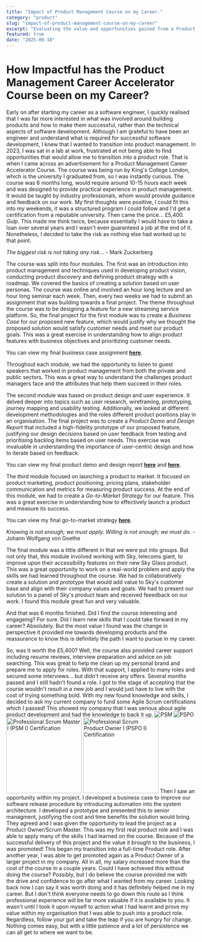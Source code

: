 ```yaml
---
title: "Impact of Product Management Course on my Career."
category: "product"
slug: "impact-of-product-management-course-on-my-career"
excerpt: "Evaluating the value and opportunities gained from a Product Management course."
featured: true
date: "2025-09-18"
---
```



# How Impactful has the Product Management Career Accelerator Course been on my Career?

Early on after starting my career as a software engineer, I quickly realised that I was far more interested in what was involved around building products and how to make them successful, rather than the technical aspects of software development. Although I am grateful to have been an engineer and understand what is required for successful software development, I knew that I wanted to transition into product management.
In 2023, I was sat in a lab at work, frustrated at not being able to find opportunities that would allow me to transition into a product role. That is when I came across an advertisement for a Product Management Career Accelerator Course. The course was being run by King's College London, which is the university I graduated from, so I was instantly curious. 
The course was 6 months long, would require around 10-15 hours each week and was designed to provide practical experience in product management. It would be taught by industry professionals, whom would provide guidance and feedback on our work. 
My first thoughts were positive, I could fit this into my weekends, it was a structured program I could follow and I'd get a certification from a reputable university. Then came the price... £5,400. _Gulp_. This made me think twice, because essentially I would have to take a loan over several years and I wasn't even guaranteed a job at the end of it. Nonetheless, I decided to take the risk as nothing else had worked up to that point.

_The biggest risk is not taking any risk..._ - Mark Zuckerberg

The course was split into four modules. The first was an introduction into product management and techniques used in developing product vision, conducting product discovery and defining product strategy with a roadmap. We covered the basics of creating a solution based on user personas. The course was online and involved an hour long lecture and an hour long seminar each week. Then, every two weeks we had to submit an assignment that was building towards a final project.
The theme throughout the course was to be designing a feature for a new streaming service platform. So, the final project for the first module was to create a *Business Case* for our proposed new feature, which would justify why we thought the proposed solution would satisfy customer needs and meet our product goals. This was a great exercise in understanding how to align product features with business objectives and prioritizing customer needs.

You can view my final business case assignment **[here](/Assignment_Business_Case_Amin_Abdi.pdf)**.

Throughout each module, we had the opportunity to listen to guest speakers that worked in product management from both the private and public sectors. This was a great way to understand the challenges product managers face and the attributes that help them succeed in their roles.

The second module was based on product design and user experience. It delved deeper into topics such as user research, wireframing, prototyping, journey mapping and usability testing. Additionally, we looked at different development methodologies and the roles different product positions play in an organisation.
The final project was to create a *Product Demo* and *Design Report* that included a high-fidelity prototype of our proposed feature, justifying our design decisions based on user feedback from testing and prioritising backlog items based on user needs. This exercise was invaluable in understanding the importance of user-centric design and how to iterate based on feedback. 

You can view my final product demo and design report **[here](/Product_Demo_Presentation.pptx)** and **[here](/Design_Report_Amin_Abdi.pdf)**.

The third module focused on launching a product to market. It focused on product marketing, product positioning, pricing plans, stakeholder communication and metrics for measuring product success. At the end of this module, we had to create a *Go-to-Market Strategy* for our feature. This was a great exercise in understanding how to effectively launch a product and measure its success. 

You can view my final go-to-market strategy **[here](/GTM_Amin_Abdi.pdf)**.

_Knowing is not enough; we must apply. Willing is not enough; we must do._ - Johann Wolfgang von Goethe

The final module was a little different in that we were put into groups. But not only that, this module involved working with Sky, telecoms giant, to improve upon their accessibility features on their new Sky Glass product. This was a great opportunity to work on a real-world problem and apply the skills we had learned throughout the course. We had to collaboratively create a solution and prototype that would add value to Sky's customer base and align with their company values and goals. We had to present our solution to a panel of Sky's product team and received feeedback on our work. I found this module great fun and very valuable. 

And that was 6 months finished. 
Did I find the course interesting and engageing? For sure. Did I learn new skills that I could take forward in my career? Absolutely. But the most value I found was the change in perspective it provided me towards developing products and the reassurance to know this is definitely the path I want to pursue in my career. 

So, was it worth the £5,400? Well, the course also provided career support including resume reviews, interview preparation and advice on job searching. This was great to help me clean up my personal brand and prepare me to apply for roles. 
With that support, I applied to many roles and secured some interviews... but didn't receive any offers. Several months passed and I still hadn't found a role. I got to the stage of accepting that the course wouldn't result in a new job and I would just have to live with the cost of trying something bold.
With my new found knowledge and skills, I decided to ask my current company to fund some Agile Scrum certifications which I passed! This showed my company that I was serious about agile product development and had the knowledge to back it up.
![PSM](images/professional-scrum-master-i-psm-i.png) ![PSPO](images/professional-scrum-product-owner-i-pspo-i.png)
<img src="${process.env.NEXT_PUBLIC_BASE_PATH}/images/professional-scrum-master-i-psm-i.png" alt="Professional Scrum Master I (PSM I) Certification" width="200"/> <img src="${process.env.NEXT_PUBLIC_BASE_PATH}/images/professional-scrum-product-owner-i-pspo-i.png" alt="Professional Scrum Product Owner I (PSPO I) Certification" width="200"/>
Then I saw an opportunity within my project. I developed a business case to improve our software release procedure by introducing automation into the system architecture. I developed a prototype and presented this to senior managment, justifying the cost and time benefits the solution would bring. They agreed and I was given the opportunity to lead the project as a Product Owner/Scrum Master. This was my first real product role and I was able to apply many of the skills I had learned on the course. 
Because of the successful delivery of this project and the value it brought to the business, I was promoted! This began my transition into a full-time Product role.
After another year, I was able to get promoted again as a Product Owner of a larger project in my company. All in all, my salary increased more than the cost of the course in a couple years. Could I have achieved this without doing the course? Possibly, but I do believe the course provided me with the drive and confidence to go after what I wanted from my career.
Looking back now I can say it was worth doing and it has definitely helped me in my career. But I don't think everyone needs to go down this route as I think professional experience will be far more valuable if it is available to you. It wasn't until I took it upon myself to action what I had learnt and prove my value within my organisation that I was able to push into a product role. 
Regardless, follow your gut and take the leap if you are hungry for change. Nothing comes easy, but with a little patience and a lot of persistence we can all get to where we want to be.  